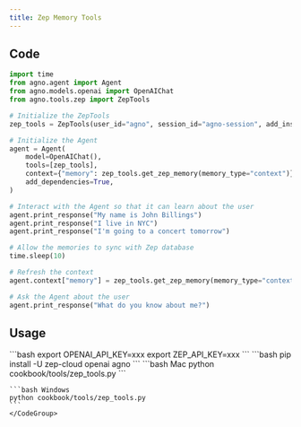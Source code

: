 ```yaml
---
title: Zep Memory Tools
---
```


## Code

```python cookbook/tools/zep_tools.py
import time
from agno.agent import Agent
from agno.models.openai import OpenAIChat
from agno.tools.zep import ZepTools

# Initialize the ZepTools
zep_tools = ZepTools(user_id="agno", session_id="agno-session", add_instructions=True)

# Initialize the Agent
agent = Agent(
    model=OpenAIChat(),
    tools=[zep_tools],
    context={"memory": zep_tools.get_zep_memory(memory_type="context")},
    add_dependencies=True,
)

# Interact with the Agent so that it can learn about the user
agent.print_response("My name is John Billings")
agent.print_response("I live in NYC")
agent.print_response("I'm going to a concert tomorrow")

# Allow the memories to sync with Zep database
time.sleep(10)

# Refresh the context
agent.context["memory"] = zep_tools.get_zep_memory(memory_type="context")

# Ask the Agent about the user
agent.print_response("What do you know about me?")
```

## Usage

<Steps>
  <Snippet file="create-venv-step.mdx" />

  <Step title="Set your API keys">
    ```bash
    export OPENAI_API_KEY=xxx
    export ZEP_API_KEY=xxx
    ```
  </Step>

  <Step title="Install libraries">
    ```bash
    pip install -U zep-cloud openai agno
    ```
  </Step>

  <Step title="Run Agent">
    <CodeGroup>
    ```bash Mac
    python cookbook/tools/zep_tools.py
    ```

    ```bash Windows
    python cookbook/tools/zep_tools.py
    ```
    </CodeGroup>
  </Step>
</Steps>
